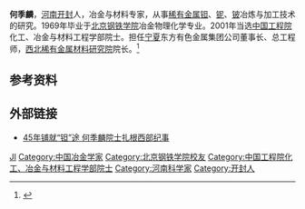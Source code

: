 '''何季麟'''{{BD|1945年|9月1日}}，[[河南|河南]][[开封|开封]]人，冶金与材料专家，从事[[稀有金属|稀有金属]][[钽|钽]]、[[铌|铌]]、[[铍|铍]]冶炼与加工技术的研究。1969年毕业于[[北京钢铁学院|北京钢铁学院]]冶金物理化学专业。2001年当选[[中国工程院|中国工程院]]化工、冶金与材料工程学部院士。担任[[宁夏|宁夏]]东方有色金属集团公司董事长、总工程师，[[西北稀有金属材料研究院|西北稀有金属材料研究院]]院长。<ref >{{cite web |url=http://www.cae.cn/cae/jsp/jump.jsp?oid=20111231115140343535471 |language= |title=何季麟 |publisher=中国工程院 |date= |accessdate=2016-09 |archive-date=2016-09-22 |archive-url=https://web.archive.org/web/20160922174045/http://www.cae.cn/cae/jsp/jump.jsp?oid=20111231115140343535471 |dead-url=no }}</ref>

== 参考资料 ==
{{reflist}}

== 外部链接 ==
*[http://scitech.people.com.cn/n/2014/0916/c1007-25668472.html 45年铺就“钽”途 何季麟院士扎根西部纪事]{{Wayback|url=http://scitech.people.com.cn/n/2014/0916/c1007-25668472.html |date=20170222053356 }}

{{中国工程院化工、冶金与材料工程学部院士}}

{{DEFAULTSORT:HE何}}
[[Category:何姓|JI]]
[[Category:中国冶金学家|Category:中国冶金学家]]
[[Category:北京钢铁学院校友|Category:北京钢铁学院校友]]
[[Category:中国工程院化工、冶金与材料工程学部院士|Category:中国工程院化工、冶金与材料工程学部院士]]
[[Category:河南科学家|Category:河南科学家]]
[[Category:开封人|Category:开封人]]